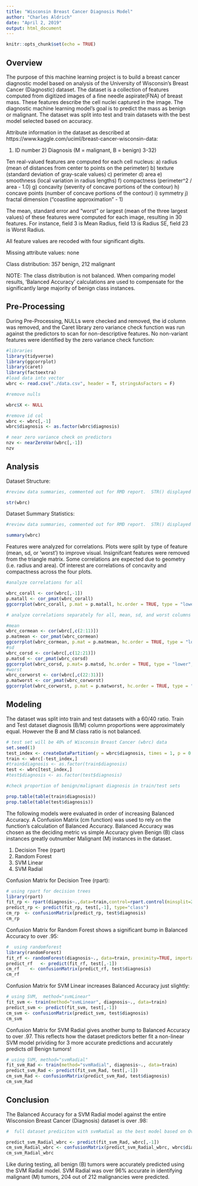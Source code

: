 ---
title: "Wisconsin Breast Cancer Diagnosis Model"
author: "Charles Aldrich"
date: "April 2, 2019"
output: html_document
---

```{r setup, include=FALSE}
knitr::opts_chunk$set(echo = TRUE)
```


## Overview

The purpose of this machine learning project is to build a breast cancer diagnostic model based on analysis of the University of Wisconsin's Breast Cancer (Diagnostic) dataset.  The dataset is a collection of features computed from digitized images of a fine needle aspirate(FNA) of breast mass.  These features describe the cell nuclei captured in the image.   The diagnostic machine learning model's goal is to predict the mass as benign or malignant.   The dataset was split into test and train datasets with the best model selected based on accuracy. 

Attribute information in the dataset as described at https://www.kaggle.com/uciml/breast-cancer-wisconsin-data:


1) ID number 2) Diagnosis (M = malignant, B = benign) 3-32) 

Ten real-valued features are computed for each cell nucleus: 
a) radius (mean of distances from center to points on the perimeter) 
b) texture (standard deviation of gray-scale values) 
c) perimeter 
d) area 
e) smoothness (local variation in radius lengths) 
f) compactness (perimeter^2 / area - 1.0) 
g) concavity (severity of concave portions of the contour) 
h) concave points (number of concave portions of the contour) 
i) symmetry 
j) fractal dimension ("coastline approximation" - 1)

The mean, standard error and "worst" or largest (mean of the three largest values) of these features were computed for each image, resulting in 30 features. For instance, field 3 is Mean Radius, field 13 is Radius SE, field 23 is Worst Radius.

All feature values are recoded with four significant digits.

Missing attribute values: none

Class distribution: 357 benign, 212 malignant

NOTE: The class distribution is not balanced.  When comparing model results, 'Balanced Accuracy' calculations are used to compensate for the significantly large majority of benign class instances.

## Pre-Processing

During Pre-Processing,   NULLs were checked and removed,  the id column was removed,  and the Caret library zero variance check function was run against the predictors to scan for non-descriptive features.   No non-variant features were identified by the zero variance check function:
```{r echo=FALSE, message=FALSE, warning=FALSE}

#libraries
library(tidyverse)
library(ggcorrplot)
library(caret)
library(factoextra)
#load data into vector
wbrc <- read.csv("./data.csv", header = T, stringsAsFactors = F)

#remove nulls

wbrc$X <- NULL

#remove id col
wbrc <- wbrc[,-1]
wbrc$diagnosis <- as.factor(wbrc$diagnosis)

# near zero variance check on predictors
nzv <- nearZeroVar(wbrc[,-1])
nzv
```



## Analysis

Dataset Structure:

```{r echo=FALSE, message=FALSE}
#review data summaries, commented out for RMD report.  STR() displayed in Overview

str(wbrc)

```

Dataset Summary Statistics:

```{r echo=FALSE, message=FALSE}
#review data summaries, commented out for RMD report.  STR() displayed in Overview

summary(wbrc)

```

Features were analyzed for correlations.   Plots were split by type of feature (mean, sd, or 'worst') to improve visual.  Insignifcant features were removed from the triangle matrix.  Some correlations are expected due to geometry (i.e. radius and area).  Of interest are correlations of concavity and compactness across the four plots.

```{r echo=FALSE, message=FALSE}

#analyze correlations for all 

wbrc_corall <- cor(wbrc[,-1])
p.matall <- cor_pmat(wbrc_corall)
ggcorrplot(wbrc_corall, p.mat = p.matall, hc.order = TRUE, type = "lower", insig = "blank", title = "All Breast Cancer Features")

# analyze correlations separately for all, mean, sd, and worst columns to improve visual

#mean
wbrc_cormean <- cor(wbrc[,c(2:11)])
p.matmean <- cor_pmat(wbrc_cormean)
ggcorrplot(wbrc_cormean, p.mat = p.matmean, hc.order = TRUE, type = "lower", insig = "blank", title = "Mean Features")
#sd
wbrc_corsd <- cor(wbrc[,c(12:21)])
p.matsd <- cor_pmat(wbrc_corsd)
ggcorrplot(wbrc_corsd, p.mat= p.matsd, hc.order = TRUE, type = "lower", insig = "blank", title = "Std. Dev. Features")
#worst
wbrc_corworst <- cor(wbrc[,c(22:31)])
p.matworst <- cor_pmat(wbrc_corworst)
ggcorrplot(wbrc_corworst, p.mat = p.matworst, hc.order = TRUE, type = "lower", insig = "blank", title = "'Worst' Features")
```


## Modeling

The dataset was split into train and test datasets with a 60/40 ratio.  Train and Test dataset diagnosis (B/M) column proportions were approximately equal.   However the B and M class ratio is not balanced.
```{r echo=FALSE, message=FALSE}

# test set will be 40% of Wisconsin Breast Cancer (wbrc) data
set.seed(1)
test_index <- createDataPartition(y = wbrc$diagnosis, times = 1, p = 0.4, list = FALSE)
train <- wbrc[-test_index,]
#train$diagnosis <- as.factor(train$diagnosis)
test <- wbrc[test_index,]
#test$diagnosis <- as.factor(test$diagnosis)

#check proportion of benign/malignant diagnosis in train/test sets

prop.table(table(train$diagnosis))
prop.table(table(test$diagnosis))

```

The following models were evaluated in order of increasing Balanced Accuracy.   A Confusion Matrix (cm function) was used to rely on the function's calculation of Balanced Accuracy.   Balanced Accuracy was chosen as the deciding metric vs simple Accuracy given Benign (B) class instances greatly outnumber Malignant (M) instances in the dataset.

1.  Decision Tree (rpart)
2.  Random Forest
3.  SVM Linear
4.  SVM Radial


Confusion Matrix for Decision Tree (rpart):

```{r echo=FALSE, message=FALSE}

# using rpart for decision trees
library(rpart)
fit_rp <- rpart(diagnosis~.,data=train,control=rpart.control(minsplit=2))
predict_rp <- predict(fit_rp, test[,-1], type="class")
cm_rp  <- confusionMatrix(predict_rp, test$diagnosis)   
cm_rp
```


Confusion Matrix for Random Forest shows a significant bump in Balanced Accuracy to over .95:

```{r echo=FALSE, message=FALSE}
#  using randomforest
library(randomForest)
fit_rf <- randomForest(diagnosis~., data=train, proximity=TRUE, importance=TRUE)
predict_rf   <- predict(fit_rf, test[,-1])
cm_rf    <- confusionMatrix(predict_rf, test$diagnosis)
cm_rf
```

Confusion Matrix for SVM Linear increases Balanced Accuracy just slightly:

```{r echo=FALSE, message=FALSE}
# using SVM,  method="svmLinear"
fit_svm <- train(method="svmLinear", diagnosis~., data=train)
predict_svm <- predict(fit_svm, test[,-1])
cm_svm <- confusionMatrix(predict_svm, test$diagnosis)
cm_svm
```

Confusion Matrix for SVM Radial gives another bump to Balanced Accuracy to over .97.  This reflects how the dataset predictors better fit a non-linear SVM model prividing for 3 more accurate predictions and accurately predicts *all* Benign tumors!

```{r echo=FALSE, message=FALSE}
# using SVM, method="svmRadial"
fit_svm_Rad <- train(method="svmRadial", diagnosis~., data=train)
predict_svm_Rad <- predict(fit_svm_Rad, test[,-1])
cm_svm_Rad <- confusionMatrix(predict_svm_Rad, test$diagnosis)
cm_svm_Rad

```


## Conclusion

The Balanced Accuracy for a SVM Radial model against the entire Wisconsion Breast Cancer (Diagnosis) dataset is over .98:

```{r echo=FALSE, message=FALSE}
#  full dataset prediciton with svmRadial as the best model based on Overall Accuracy.

predict_svm_Radial_wbrc <- predict(fit_svm_Rad, wbrc[,-1])
cm_svm_Radial_wbrc <- confusionMatrix(predict_svm_Radial_wbrc, wbrc$diagnosis)
cm_svm_Radial_wbrc
```

Like during testing,   all benign (B) tumors were accurately predicted using the SVM Radial model. SVM Radial was over 96% accurate in identifying malignant (M) tumors,  204 out of 212 malignancies were predicted.

